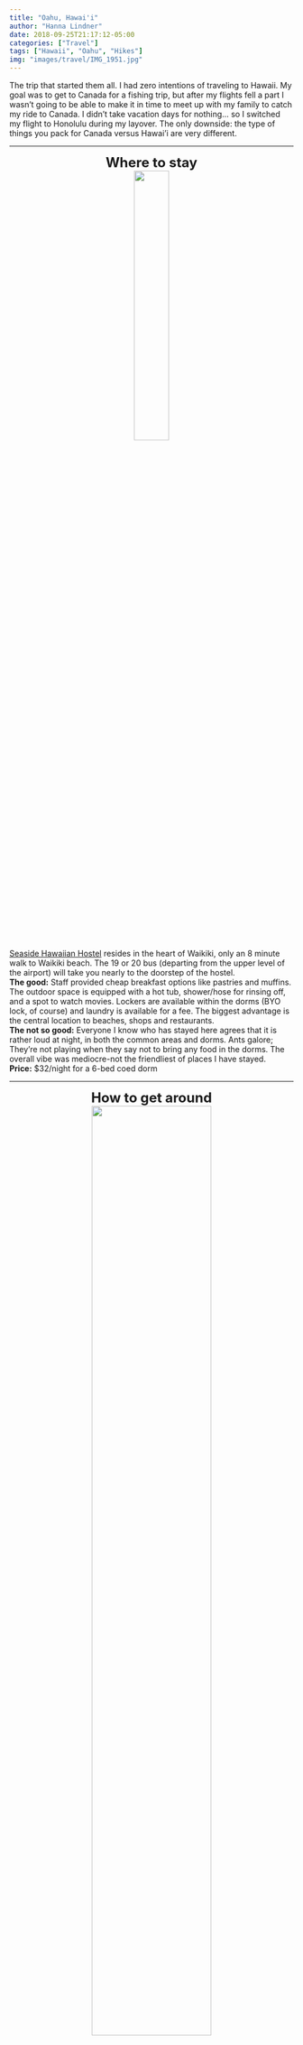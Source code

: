```yaml
---
title: "Oahu, Hawai'i"
author: "Hanna Lindner"
date: 2018-09-25T21:17:12-05:00
categories: ["Travel"]
tags: ["Hawaii", "Oahu", "Hikes"]
img: "images/travel/IMG_1951.jpg"
---
```


The trip that started them all. I had zero intentions of traveling to Hawaii. My goal was to get to Canada for a fishing trip, but after my flights fell a part I wasn't going to be able to make it in time to meet up with my family to catch my ride to Canada. I didn't take vacation days for nothing... so I switched my flight to Honolulu during my layover. The only downside: the type of things you pack for Canada versus Hawai'i are very different.
  

---  

<center>
<font size="5">
**Where to stay**
</font>
</center>
<center>
[![](/images/travel/IMG_1524.jpg){ width=35% }](https://hannalindner.com/travel/IMG_1524.jpg)
</center>
[Seaside Hawaiian Hostel](http://seasidehawaiianhostel.com/) resides in the heart of Waikiki, only an 8 minute walk to Waikiki beach. The 19 or 20 bus (departing from the upper level of the airport) will take you nearly to the doorstep of the hostel.  
**The good:** Staff provided cheap breakfast options like pastries and muffins. The outdoor space is equipped with a hot tub, shower/hose for rinsing off, and a spot to watch movies. Lockers are available within the dorms (BYO lock, of course) and laundry is available for a fee. The biggest advantage is the central location to beaches, shops and restaurants.  
**The not so good:** Everyone I know who has stayed here agrees that it is rather loud at night, in both the common areas and dorms. Ants galore; They're not playing when they say not to bring any food in the dorms. The overall vibe was mediocre-not the friendliest of places I have stayed.     
**Price:** $32/night for a 6-bed coed dorm  

---  

<center>
<font size="5">
**How to get around**
</font>
</center>
<center>
[![](/images/travel/thebus.jpg){ width=65% }](https://hannalindner.com/travel/thebus.jpg)
</center>
  
Seeing as I hadn't planned on taking a vacation, my budget was rather limited. To cut costs, I avoided renting a car and utilized the local bus system, Uber/Lyft, and took up offers from other hostel dwellers to go exploring. Coming from a city where the bus system is semi-functional on a good day, Oahu's ['TheBus'](http://thebus.org) was a real treat. You can download their app, DaBus2, for real-time tracking. Route 22 will take you to several tourist hotspots including Diamond Head, Hanauma Bay and Koko Crater. Reach the North Shore via the 52 and get between Waikiki and HNL airport on route 19 or 20. You can nearly circumnavigate the island using the bus system. One-way fare is $2.75.

---  

<center>
<font size="5">
**What to do**
</font>
</center>

<center>
[![](/images/travel/IMG_1717.jpg){ width=38% }](https://hannalindner.com/travel/IMG_1717.jpg)
[![](/images/travel/IMG_1664.jpg){ width=60% }](https://hannalindner.com/travel/IMG_1664.jpg)
[![](/images/travel/pineapplepic.jpg){ width=60% }](https://hannalindner.com/travel/pineapplepic.jpg)
</center>
**Diamond Head Hike:** Undoubtedly the most popular hike in the area, the historic Diamond Head State Monument hike is a 2 mile (3.2 km) roundtrip hike only 3 miles away from the hostel (can take bus route 2 or 23 + 15 min walk). It'll take you up a series of steep switchbacks and staircases to the old fire control station, with great views of the surrounding Waikiki area. I recommend arriving very early as there's always a crowd and because there is very little shade on the trail. (Like so crowded the trail looks like an ant farm from afar). Be prepared to pay the entrance fee (cash only) of \$1 as a walk-in or \$5 to drive in. Bring a few extra dollars for fresh pineapple on your way out!  

<br>

<center>
[![](/images/travel/falls.MP4){ width=100% }](https://hannalindner.com/travel/falls.MP4)
[![](/images/travel/IMG_1865.jpg){ width=40% }](https://hannalindner.com/travel/IMG_1865.jpg)
</center>
**Moana Falls Hike:**  
**Koko Crater Hike:**  
**Cruise the Island:**  
**Beach @ park:**

---  

<center>
<font size="5">
**Where to eat**  
</font>
</center>

**Aloha Poke:**
**Island Shaved Ice:**

---  
